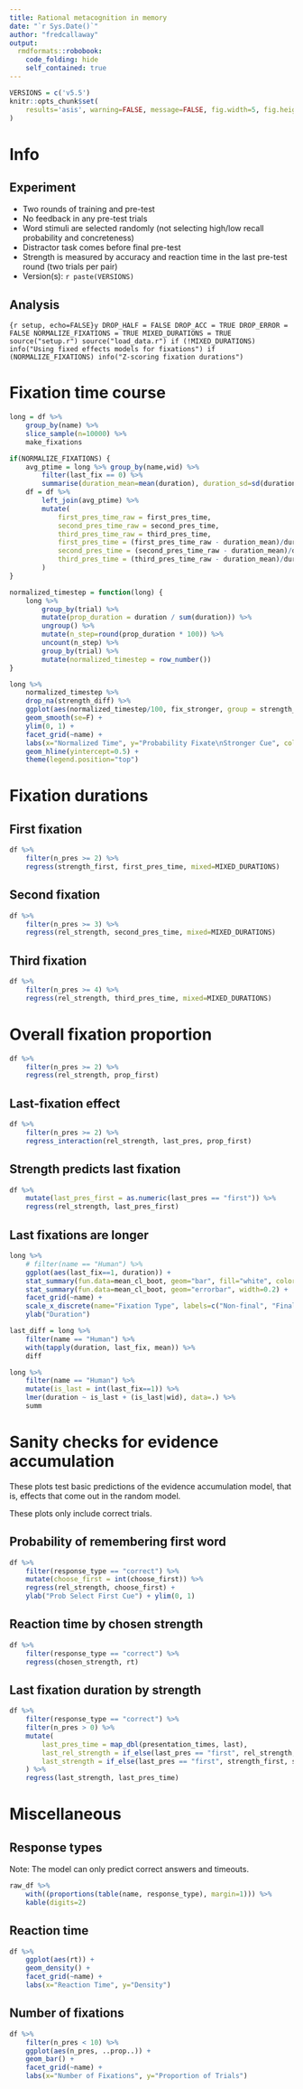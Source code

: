 ```yaml
---
title: Rational metacognition in memory
date: "`r Sys.Date()`"
author: "fredcallaway"
output:
  rmdformats::robobook:
    code_folding: hide
    self_contained: true
---
```


```r
VERSIONS = c('v5.5')
knitr::opts_chunk$set(
    results='asis', warning=FALSE, message=FALSE, fig.width=5, fig.height=4, fig.align="center"
)
```

# Info

## Experiment
- Two rounds of training and pre-test
- No feedback in any pre-test trials
- Word stimuli are selected randomly (not selecting high/low recall probability and concreteness)
- Distractor task comes before final pre-test
- Strength is measured by accuracy and reaction time in the last pre-test round (two trials per pair)
- Version(s): `r paste(VERSIONS)`

## Analysis
```{r setup, echo=FALSE}y
DROP_HALF = FALSE
DROP_ACC = TRUE
DROP_ERROR = FALSE
NORMALIZE_FIXATIONS = TRUE
MIXED_DURATIONS = TRUE
source("setup.r")
source("load_data.r")
if (!MIXED_DURATIONS) info("Using fixed effects models for fixations")
if (NORMALIZE_FIXATIONS) info("Z-scoring fixation durations")
```


# Fixation time course

```r
long = df %>% 
    group_by(name) %>%
    slice_sample(n=10000) %>% 
    make_fixations
```

```r
if(NORMALIZE_FIXATIONS) {
    avg_ptime = long %>% group_by(name,wid) %>% 
        filter(last_fix == 0) %>% 
        summarise(duration_mean=mean(duration), duration_sd=sd(duration))
    df = df %>% 
        left_join(avg_ptime) %>% 
        mutate(
            first_pres_time_raw = first_pres_time,
            second_pres_time_raw = second_pres_time,
            third_pres_time_raw = third_pres_time,
            first_pres_time = (first_pres_time_raw - duration_mean)/duration_sd,
            second_pres_time = (second_pres_time_raw - duration_mean)/duration_sd,
            third_pres_time = (third_pres_time_raw - duration_mean)/duration_sd
        )
}
```

```r

normalized_timestep = function(long) {
    long %>% 
        group_by(trial) %>%
        mutate(prop_duration = duration / sum(duration)) %>% 
        ungroup() %>% 
        mutate(n_step=round(prop_duration * 100)) %>% 
        uncount(n_step) %>% 
        group_by(trial) %>% 
        mutate(normalized_timestep = row_number())
}

long %>% 
    normalized_timestep %>% 
    drop_na(strength_diff) %>% 
    ggplot(aes(normalized_timestep/100, fix_stronger, group = strength_diff, color=strength_diff)) +
    geom_smooth(se=F) + 
    ylim(0, 1) +
    facet_grid(~name) +
    labs(x="Normalized Time", y="Probability Fixate\nStronger Cue", color="Strength Difference") +
    geom_hline(yintercept=0.5) +
    theme(legend.position="top")
```

# Fixation durations

## First fixation

```r
df %>% 
    filter(n_pres >= 2) %>% 
    regress(strength_first, first_pres_time, mixed=MIXED_DURATIONS)
```

## Second fixation

```r
df %>% 
    filter(n_pres >= 3) %>% 
    regress(rel_strength, second_pres_time, mixed=MIXED_DURATIONS)
```

## Third fixation

```r
df %>% 
    filter(n_pres >= 4) %>% 
    regress(rel_strength, third_pres_time, mixed=MIXED_DURATIONS)
```

# Overall fixation proportion

```r
df %>% 
    filter(n_pres >= 2) %>% 
    regress(rel_strength, prop_first)
```

## Last-fixation effect

```r
df %>% 
    filter(n_pres >= 2) %>% 
    regress_interaction(rel_strength, last_pres, prop_first)
```

## Strength predicts last fixation 

```r
df %>% 
    mutate(last_pres_first = as.numeric(last_pres == "first")) %>% 
    regress(rel_strength, last_pres_first)
```

## Last fixations are longer

```r
long %>% 
    # filter(name == "Human") %>% 
    ggplot(aes(last_fix==1, duration)) + 
    stat_summary(fun.data=mean_cl_boot, geom="bar", fill="white", color="black") +
    stat_summary(fun.data=mean_cl_boot, geom="errorbar", width=0.2) +
    facet_grid(~name) + 
    scale_x_discrete(name="Fixation Type", labels=c("Non-final", "Final")) +
    ylab("Duration")

last_diff = long %>% 
    filter(name == "Human") %>% 
    with(tapply(duration, last_fix, mean)) %>% 
    diff

long %>% 
    filter(name == "Human") %>% 
    mutate(is_last = int(last_fix==1)) %>% 
    lmer(duration ~ is_last + (is_last|wid), data=.) %>% 
    summ

```


# Sanity checks for evidence accumulation

These plots test basic predictions of the evidence
accumulation model, that is, effects that come out in the random model. 

These plots only include correct trials.

## Probability of remembering first word

```r

df %>%
    filter(response_type == "correct") %>% 
    mutate(choose_first = int(choose_first)) %>% 
    regress(rel_strength, choose_first) +
    ylab("Prob Select First Cue") + ylim(0, 1)
```

## Reaction time by chosen strength

```r
df %>% 
    filter(response_type == "correct") %>% 
    regress(chosen_strength, rt)
```

## Last fixation duration by strength

```r
df %>% 
    filter(response_type == "correct") %>% 
    filter(n_pres > 0) %>% 
    mutate(
        last_pres_time = map_dbl(presentation_times, last),
        last_rel_strength = if_else(last_pres == "first", rel_strength, 1 - rel_strength),
        last_strength = if_else(last_pres == "first", strength_first, strength_second)
    ) %>% 
    regress(last_strength, last_pres_time)
```

# Miscellaneous

## Response types

Note: The model can only predict correct answers and timeouts.

```r
raw_df %>% 
    with((proportions(table(name, response_type), margin=1))) %>% 
    kable(digits=2)

```

## Reaction time

```r
df %>% 
    ggplot(aes(rt)) +
    geom_density() +
    facet_grid(~name) +
    labs(x="Reaction Time", y="Density")
```


## Number of fixations

```r
df %>% 
    filter(n_pres < 10) %>% 
    ggplot(aes(n_pres, ..prop..)) +
    geom_bar() +
    facet_grid(~name) +
    labs(x="Number of Fixations", y="Proportion of Trials")

```


